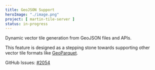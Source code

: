 ```yaml
---
title: GeoJSON Support
heroImage: "./image.png"
project: [ martin-tile-server ]
status: in-progress
---
```


Dynamic vector tile generation from GeoJSON files and APIs.

This feature is designed as a stepping stone towards supporting other vector tile formats like [GeoParquet](/roadmap/martin-tile-server/data-geoparquet).

GitHub Issues: [#2054](https://github.com/maplibre/martin/issues/2054)
